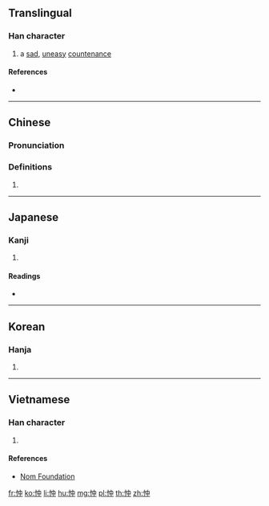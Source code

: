 {{character info/new}}
==Translingual==

===Han character===
{{Han char|rn=61|rad=心|as=04|sn=7|four=95006|canj=PL|ids=⿰忄中}}

# a [[sad]], [[uneasy]] [[countenance]]

====References====
* {{Han ref|kx=0377.140|dkj=10354|dj=0705.010|hdz=42276.100|uh=5FE1|ud=24545|bh=CADD|bd=51933}}

----

==Chinese==
{{zh-forms}}

===Pronunciation===
{{zh-pron
|m=chōng
|c=cung1
|mc=y
|oc=y
|ma=
|cat=n
}}

===Definitions===
{{zh-hanzi}}

# {{rfdef|lang=zh}}

----

==Japanese==

===Kanji===
{{ja-kanji|grade=|rs=心04}}

# {{defn|lang=ja|sort=心04}}

====Readings====
* {{ja-readings|on=[[ちゅう]] (chū), [[しゅう]] (shū), [[しゅ]] (shu)|kun=[[うれえる]] (ureeru)}}

----

==Korean==

===Hanja===
{{ko-hanja|hangeul=충|eumhun=|rv=chung|mr=ch'ung|y=chwung}}

# {{defn|lang=ko|sort=心04}}

----

==Vietnamese==

===Han character===
{{vi-readings|rs=心04|hanviet=xung}}

# {{defn|lang=vi|sort=心04}}

====References====
* [http://nomfoundation.org/common/nom_details.php?codepoint=5fe1 Nom Foundation]

[[fr:忡]]
[[ko:忡]]
[[li:忡]]
[[hu:忡]]
[[mg:忡]]
[[pl:忡]]
[[th:忡]]
[[zh:忡]]